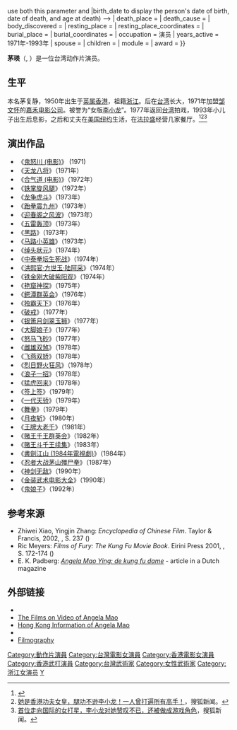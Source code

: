 {{infobox person
| name = 茅瑛<br>Angela Mao
| image = 
| alt = 
| caption = 
| native_name        = 
| native_name_lang   = 
| pronunciation      = 
| birth_name =茅复静
| birth_date = {{birth date and age|df=yes|1950|9|20}}
| birth_place ={{HKG-1959}}
| death_date         = <!-- {{Death date and age|YYYY|MM|DD|YYYY|MM|DD}} (enter DEATH date then BIRTH date (e.g., ...|1967|31|8|1908|28|2}} use both this parameter and |birth_date to display the person's date of birth, date of death, and age at death) -->
| death_place        = 
| death_cause        = <!--should only be included when the cause of death has significance for the subject's notability-->
| body_discovered    = 
| resting_place      = 
| resting_place_coordinates = <!-- {{coord|LAT|LONG|type:landmark|display=inline}} -->
| burial_place       = <!-- may be used instead of resting_place and resting_place_coordinates (displays "Burial place" as label) -->
| burial_coordinates = <!-- {{coord|LAT|LONG|type:landmark|display=inline}} -->
| occupation = 演员
| years_active = 1971年-1993年
| spouse = {{marriage|[[雷震_(演员)|雷震 (演员)]]|1974|1980|end=div}}
| children = 
| module =
| award = {{awards|award=華僑晚報十大明星金球獎 |year=1976年 |title=十大明星金球獎（電影）<ref>{{cite web |url=http://blog.sina.com.cn/s/blog_678efa1e0102wrmz.html |title=歷屆華僑晚報之十大明星金球獎 |accessdate=2022-01-20 |archive-date=2017-08-03 |archive-url=https://web.archive.org/web/20170803130304/http://blog.sina.com.cn/s/blog_678efa1e0102wrmz.html |dead-url=no }}</ref>}}
}}

'''茅瑛'''（{{lang-en|Angela Mao Ying}}, {{bd|1950年|9月20日||}}）是一位台湾动作片演员。

==生平==
本名茅复静，1950年出生于[[英属香港|英属香港]]，祖籍[[浙江|浙江]]。后在[[台湾|台湾]]长大，1971年加盟[[邹文怀|邹文怀]]的[[嘉禾电影公司|嘉禾电影公司]]。被誉为“女版[[李小龙|李小龙]]”。1977年返回[[台湾|台湾]]拍戏，1993年小儿子出生后息影，之后和丈夫在[[美国|美国]][[纽约|纽约]]生活，在[[法拉盛|法拉盛]]经营几家餐厅。<ref>{{Cite news|url=https://www.nytimes.com/2017/01/24/nyregion/pilgrimages-to-queens-restaurant-to-honor-lady-kung-fu.html|title=Pilgrimages to Queens Restaurant to Honor Lady Kung Fu|last=Vadukul|first=Alex|date=January 24, 2017|work=The New York Times|access-date=2018-04-18|archive-date=2018-06-19|archive-url=https://web.archive.org/web/20180619064254/https://www.nytimes.com/2017/01/24/nyregion/pilgrimages-to-queens-restaurant-to-honor-lady-kung-fu.html|dead-url=no}}</ref><ref>[https://www.sohu.com/a/306531652_794221 她是香港功夫女皇，腿功不逊李小龙！一人曾打遍所有高手！]，搜狐新闻。</ref><ref>[https://www.sohu.com/a/403856929_120750927 首位走向国际的女打星，李小龙对她赞叹不已，还被做成游戏角色]，搜狐新闻。</ref>

==演出作品==
{{div col|colwidth=30em}} 
*《[[鬼怒川_(电影)|鬼怒川 (电影)]]》 (1971)
*《[[天龙八将|天龙八将]]》（1971年）
*《[[合气道_(电影)|合气道 (电影)]]》（1972年）
*《[[铁掌旋风腿|铁掌旋风腿]]》（1972年）
*《[[龙争虎斗|龙争虎斗]]》（1973年）
*《[[跆拳震九州|跆拳震九州]]》（1973年）
*《[[迎春阁之风波|迎春阁之风波]]》（1973年）
*《[[五雷轰顶|五雷轰顶]]》（1973年）
*《[[黑路|黑路]]》（1973年）
*《[[马路小英雄|马路小英雄]]》（1973年）
*《[[绰头状元|绰头状元]]》（1974年）
*《[[中泰拳坛生死战|中泰拳坛生死战]]》（1974年）
*《[[洪熙官·方世玉·陆阿采|洪熙官·方世玉·陆阿采]]》（1974年）
*《[[铁金刚大破紫阳观|铁金刚大破紫阳观]]》（1974年）
*《[[艳窟神探|艳窟神探]]》（1975年）
*《[[鳄潭群英会|鳄潭群英会]]》（1976年）
*《[[独霸天下|独霸天下]]》（1976年）
*《[[破戒|破戒]]》（1977年）
*《[[银箫月剑翠玉狮|银箫月剑翠玉狮]]》（1977年）
*《[[大脚娘子|大脚娘子]]》（1977年）
*《[[怒马飞砂|怒马飞砂]]》（1977年）
*《[[雌雄双煞|雌雄双煞]]》（1978年）
*《[[飞燕双娇|飞燕双娇]]》（1978年）
*《[[烈日野火狂风|烈日野火狂风]]》（1978年）
*《[[浪子一招|浪子一招]]》（1978年）
*《[[猛虎回来|猛虎回来]]》（1978年）
*《[[签上签|签上签]]》（1979年）
*《[[一代天骄|一代天骄]]》（1979年）
*《[[舞拳|舞拳]]》（1979年）
*《[[月夜斩|月夜斩]]》（1980年）
*《[[王牌大老千|王牌大老千]]》（1981年）
*《[[赌王千王群英会|赌王千王群英会]]》（1982年）
*《[[赌王斗千王续集|赌王斗千王续集]]》（1983年）
*《[[書劍江山_(1984年電視劇)|書劍江山 (1984年電視劇)]]》（1984年）
*《[[忍者大战茅山殭尸拳|忍者大战茅山殭尸拳]]》（1987年）
*《[[神剑无敌|神剑无敌]]》（1990年）
*《[[金装武术电影大全|金装武术电影大全]]》（1990年）
*《[[鬼娘子|鬼娘子]]》（1992年）
{{div col end}}

==参考来源==
{{Reflist}}
*Zhiwei Xiao, Yingjin Zhang: ''Encyclopedia of Chinese Film''. Taylor & Francis, 2002, {{ISBN|0203195558}}, S. 237 ({{Google books|MIkc8os0WPwC|online copy|page=237}})
*Ric Meyers: ''Films of Fury: The Kung Fu Movie Book''. Eirini Press 2001, {{ISBN|9780979998942}}, S. 172-174 ({{Google books|9l_hvsyCX7gC|online copy|page=172}})
*E. K. Padberg: [https://web.archive.org/web/20060508204051/http://www.traditioneelhapkido.nl/angela_mao.jpg ''Angela Mao Ying: de kung fu dame''] - article in a Dutch magazine

==外部链接==
*{{Hkmdb name|3773}}
*[http://www.angelfire.com/az/ying/ The Films on Video of Angela Mao] {{Wayback|url=http://www.angelfire.com/az/ying/ |date=20201024014159 }}
*[http://www.hkcinemagic.com/en/people.asp?id=219 Hong Kong Information of Angela Mao] {{Wayback|url=http://www.hkcinemagic.com/en/people.asp?id=219 |date=20200701075356 }}
*{{IMDb name|0544547}}
*[http://www.cinemasie.com/en/fiche/personne/angelamao/fiche.html Filmography] {{Wayback|url=http://www.cinemasie.com/en/fiche/personne/angelamao/fiche.html |date=20160303194332 }}

{{Authority control}}
{{DEFAULTSORT:Mao, Angela}}
[[Category:動作片演員|Category:動作片演員]]
[[Category:台灣電影女演員|Category:台灣電影女演員]]
[[Category:香港電影女演員|Category:香港電影女演員]]
[[Category:香港武打演員|Category:香港武打演員]]
[[Category:台灣武術家|Category:台灣武術家]]
[[Category:女性武術家|Category:女性武術家]]
[[Category:浙江女演员|Category:浙江女演员]]
[[Category:茅姓|Y]]